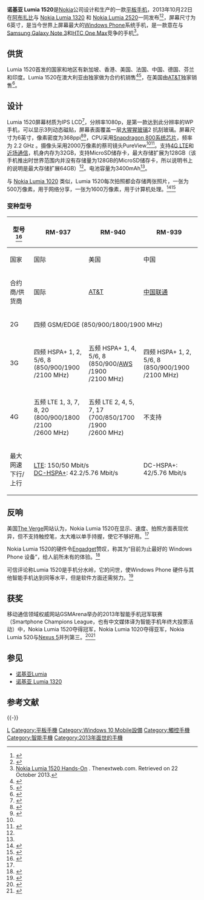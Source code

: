 {{NoteTA|G1=IT}}
{{Infobox Mobile
| name            = 诺基亚 Lumia 1520 
| image2           =
| imagesize       =250 
| caption         = 
| slogan          = 你有什麼精彩的故事？<br />''What's your story?''
| manufacturer    = [[Nokia|Nokia]]  
| carrier         = 
| available       =  
| series          = [[诺基亚Lumia|诺基亚Lumia]]
| predecessor     = 
| successor       = 
| status          = 2013年10月22日發布
| form            = [[平板手機|平板手機]]<br/>黃、黑、白、红
| size            = 162.8x85.4x8.7（[[公釐|公釐]]）
| weight          = 209[[克|克]]
| networks        = [[GSM|GSM]]850 / 900 / 1800 / 1900MHz<br/>[[WCDMA|WCDMA]] Band I (2100) / Band II (1900) / Band V (850) / Band VIII (900)
| os              = [[Windows_Phone_8|Windows Phone 8]]
| cpu             = Qualcomm Snapdragon 800  四核 2.2 [[GHz|GHz]]
| screen          = 1920 x 1080[[像素|像素]] 6[[英寸|英寸]]
| input           = [[電容式|電容式]][[觸控螢幕|觸控螢幕]]
| interior_memory = 32GB
| memory_card     = [[MicroSD|MicroSD]]至64GB
| memory          = 2GB RAM
| connectivity    = [[WiFi|WiFi]] 802.11 a/b/g/n/ac、[[双频|双频]]、[[热点_(Wi-Fi)|WiFi热点]]<br>[[近场通讯|NFC]]<br />[[蓝牙|蓝牙]]4.0<br/ >[[MicroUSB|MicroUSB]]
| battery         = BV-4BW  3.8V 3400 [[mAh|mAh]]<br />最長待機時間29天（3G）<br />最長2G通話時間19小時<br />最長3G通話時間22小時<br />音樂最長播放時間130小時<br />支援Qi無線充電
| camera          = 2070 萬畫素<br/>PureView超采样成像<br />高分辨率 2 倍变焦<br/>相機焦距26[[公釐|公釐]]、[[光圈|光圈]]f/2.4<br />1/2.5英寸CMOS<br />1080p錄影<br />（[[HD|HD]] 1920x1080畫素/30 fps)
| 2nd_camera      = 照相最大解析度VGA<br/>相機最小對焦範圍<br/>VGA畫素錄影<br />120 萬像素廣角前置鏡頭
| ringtone        = 
| music           = [[杜比|杜比]]耳機<br />多麥克風噪音消除技術<br/>高動態單音音效<br />[[DRM|DRM]]<br/>支援編碼：MP3、AMR-WB、AMR-NB、WMA 10 Pro、WMA 9、AAC LC、AAC+/HEAAC、eAAC+/HEAACv2<br/>支援播放格式：ASF、WAV、MP4、AAC、AMR、MP3、M4A、WMA、3GP、3G2
|image = Nokia Lumia 1520.jpg|logo = Microsoft Lumia logo.svg|logosize = 130|related = [[诺基亚Lumia_1320|诺基亚Lumia 1320]]<br />[[诺基亚Lumia_Icon|诺基亚Lumia Icon]]<br />[[诺基亚Lumia_930|诺基亚Lumia 930]]}}

'''诺基亚 Lumia 1520'''是[[Nokia|Nokia]]公司设计和生产的一款[[平板手机|平板手机]]，2013年10月22日在[[阿布扎比|阿布扎比]]与 [[Nokia_Lumia_1320|Nokia Lumia 1320]] 和 [[Nokia_Lumia_2520|Nokia Lumia 2520]]一同发布<ref>{{Cite news |author=Griffith, Chris |url=http://www.theaustralian.com.au/technology/nokia-announces-its-first-tablet-the-lumia-2520-and-two-6-inch-phablets/story-e6frgakx-1226744848012 |title=Nokia announces its first tablet, the Lumia 2520, and two 6-inch 'phablets' |newspaper=The Australian |date=22 October 2013 |accessdate=25 October 2013 |archive-date=2014-03-07 |archive-url=https://web.archive.org/web/20140307235610/http://www.theaustralian.com.au/technology/nokia-announces-its-first-tablet-the-lumia-2520-and-two-6-inch-phablets/story-e6frgakx-1226744848012 |dead-url=no }}</ref><ref>{{Cite web |author=Stroh, Michael |url=http://blogs.windows.com/windows_phone/b/windowsphone/archive/2013/10/22/nokia-unveils-their-first-6-inch-windows-phones-and-a-new-windows-tablet-plus-here-comes-instagram.aspx |title=Nokia goes big, introduces the Lumia 1520 and 1320 with 6-inch HD screens. Plus: Instagram is coming! |work=Windows Blogs |date=22 October 2013 |accessdate=26 October 2013 |archive-date=2013-10-29 |archive-url=https://web.archive.org/web/20131029190914/http://blogs.windows.com/windows_phone/b/windowsphone/archive/2013/10/22/nokia-unveils-their-first-6-inch-windows-phones-and-a-new-windows-tablet-plus-here-comes-instagram.aspx |dead-url=no }}</ref>，屏幕尺寸为6英寸，是当今世界上屏幕最大的[[Windows_Phone|Windows Phone]]系统手机，是一款意在与[[Samsung_Galaxy_Note_3|Samsung Galaxy Note 3]]和[[HTC_One_Max|HTC One Max]]竞争的手机<ref name=NextWeb>[http://thenextweb.com/gadgets/2013/10/22/official-nokia-lumia-1520/ Nokia Lumia 1520 Hands-On] {{Wayback|url=http://thenextweb.com/gadgets/2013/10/22/official-nokia-lumia-1520/ |date=20140101091759 }}. Thenextweb.com. Retrieved on 22 October 2013.</ref>。

== 供货 ==
Lumia 1520首发的国家和地区有新加坡、香港、美国、法国、中国、德国、芬兰和印度。Lumia 1520在澳大利亚由{{link-en|哈维诺曼|Harvey Norman}}独家做为合约机销售<ref>{{Cite web  |author=Harvey Norman AU  |url=http://www.harveynorman.com.au/homepage/nokia-lumia-1520-windows-8-phone.html  |title=Lumia 1520 Availabe  |deadurl=yes  |archiveurl=https://web.archive.org/web/20131219112718/http://www.harveynorman.com.au/homepage/nokia-lumia-1520-windows-8-phone.html  |archivedate=2013-12-19  |access-date=2014-01-11  }}</ref><ref>{{Cite web |author=Nermin Bajric |url=http://www.arnnet.com.au/article/532847/harvey_norman_sell_nokia_lumia_1520_telcos_miss/ |title=Harvey Norman to sell Nokia Lumia 1520 as telcos miss out |work=ARN |date=26 November 2013 |accessdate=14 January 2014 |archive-date=2013-12-04 |archive-url=https://web.archive.org/web/20131204201612/http://www.arnnet.com.au/article/532847/harvey_norman_sell_nokia_lumia_1520_telcos_miss/ |dead-url=no }}</ref>，在美国由[[AT&T|AT&T]]独家销售<ref>{{Cite web |author=Byford, Sam |url=http://www.theverge.com/2013/10/22/4865368/att-to-carry-nokia-lumia-1520-and-2520 |title=AT&T is the exclusive carrier for Nokia's Lumia 1520, will also sell Lumia 2520 tablet |work=The Verge |date=22 October 2013 |accessdate=26 October 2013 |archive-date=2014-01-06 |archive-url=https://web.archive.org/web/20140106200811/http://www.theverge.com/2013/10/22/4865368/att-to-carry-nokia-lumia-1520-and-2520 |dead-url=no }}</ref>。

==设计==
Lumia 1520屏幕材质为IPS LCD<ref>{{cite web|title=Detailed specifications for the Nokia Lumia 1520|url=http://www.nokia.com/us-en/phones/phone/lumia1520/specifications/|publisher=Nokia|accessdate=31 October 2013|deadurl=yes|archiveurl=https://web.archive.org/web/20131030000831/http://www.nokia.com/us-en/phones/phone/lumia1520/specifications/|archivedate=2013年10月30日}}</ref>，分辨率1080p，是第一款达到此分辨率的WP手机，可以显示3列动态磁贴，屏幕表面覆盖一层[[大猩猩玻璃|大猩猩玻璃]]2 抗刮玻璃。屏幕尺寸为6英寸，像素密度为368ppi<ref name=Engadget>{{Cite web |author=Smith, Mat |url=http://www.engadget.com/2013/10/22/nokia-lumia-1520/ |title=Nokia Lumia 1520: Windows Phone with 6-inch 1080p display and 20MP camera for $750 |work=Engadget |date=22 October 2013 |accessdate=26 October 2013 |archiveurl=https://web.archive.org/web/20131022072912/http://www.engadget.com/2013/10/22/nokia-lumia-1520/ |archivedate=2013-10-22 |deadurl=yes }}</ref><ref>{{Cite web |author=Ghos, Shona |url=http://www.pcpro.co.uk/news/384874/nokia-lumia-2520-tablet-arrives-ahead-of-new-ipad |title=Nokia Lumia 2520 tablet arrives ahead of new iPad |work=PC Pro |date=22 October 2013 |accessdate=26 October 2013 |archive-url=https://web.archive.org/web/20131226032936/http://www.pcpro.co.uk/news/384874/nokia-lumia-2520-tablet-arrives-ahead-of-new-ipad |archive-date=2013-12-26 |dead-url=yes }}</ref>，CPU采用[[骁龙|Snapdragon 800]][[系统芯片|系统芯片]]，频率为 2.2 GHz 。摄像头采用2000万像素的蔡司镜头PureView<ref name=NextWeb/><ref name=FirstTheVerge>{{Cite web|author=Seifert, Dan|url=http://www.theverge.com/2013/10/22/4865276/nokia-world-2013-lumia-phone-announcements|title=Nokia introduces the Lumia 1520, its largest Windows Phone yet|work=The Verge|date=22 October 2013|accessdate=22 October 2013|archiveurl=https://web.archive.org/web/20131022121037/http://www.theverge.com/2013/10/22/4865276/nokia-world-2013-lumia-phone-announcements|archivedate=2013-10-22|deadurl=yes}}</ref>。支持[[4G_LTE|4G LTE]]和[[近场通信|近场通信]]，机身内存为32GB，支持MicroSD储存卡，最大存储扩展为128GB（该手机推出时世界范围内并没有存储量为128GB的MicroSD储存卡，所以说明书上的说明是最大存储扩展64GB）<ref name=Engadget/>。电池容量为3400mAh<ref name=Engadget/>。

与 [[Nokia_Lumia_1020|Nokia Lumia 1020]] 类似，Lumia 1520每次拍照都会存储两张照片，一张为500万像素，用于网络分享，一张为1600万像素，用于计算机处理。<ref name=TheVerge>{{Cite web |author=Warren, Tom |url=http://www.theverge.com/2013/10/22/4862948/nokia-lumia-1520-hands-on-photos-video |title=Nokia Lumia 1520: a first look at a 6-inch giant Windows Phone |work=The Verge |date=22 October 2013 |accessdate=26 October 2013 |archive-date=2014-01-11 |archive-url=https://web.archive.org/web/20140111044530/http://www.theverge.com/2013/10/22/4862948/nokia-lumia-1520-hands-on-photos-video |dead-url=no }}</ref><ref>{{cite web|author=搜狐数码|title=Lumia 1520外媒评测|url=http://digi.it.sohu.com/20131120/n390419810.shtml|publisher=搜狐网|accessdate=2014-01-12|archive-date=2014-01-12|archive-url=https://web.archive.org/web/20140112043621/http://digi.it.sohu.com/20131120/n390419810.shtml|dead-url=no}}</ref>

===变种型号===
{| class="wikitable" style="text-align: center;"

! 型号 <ref>{{cite web |url=http://developer.nokia.com/Devices/Device_specifications/Lumia_1520/ |title=Device details Nokia Lumia 1520 |publisher=Nokia Developers |date=22 October 2013 |accessdate=26 October 2013 |deadurl=yes |archiveurl=https://web.archive.org/web/20131025195045/http://developer.nokia.com/Devices/Device_specifications/Lumia_1520/ |archivedate=2013年10月25日 }}</ref> 
! RM-937
! RM-940
! RM-939
|-
! style="font-weight:normal;" | 国家
| 国际
| 美国
| 中国
|-
! style="font-weight:normal;" | 合约商/​供货商
| 国际
| [[AT&T|AT&T]]
| [[中国联通|中国联通]]
|-
! style="font-weight:normal;" | 2G
| colspan="3" | 四频 GSM/EDGE (850/900/1800/1900 MHz)
|-
! style="font-weight:normal;" | 3G
| 四频 HSPA+ {{nowrap begin}}1, 2, 5/6, 8{{nowrap end}}<br>(850​/900​/1900​/2100 MHz)
| 五频 HSPA+ {{nowrap begin}}1, 4, 5/6, 8{{nowrap end}}<br>(850​/900​/[[Advanced_Wireless_Services|AWS]]​/1900​​/2100 MHz)
 | 四频 HSPA+ {{nowrap begin}}1, 2, 5/6, 8{{nowrap end}}<br>(850​/900​/1900​/2100 MHz)
|-
! style="font-weight:normal;" | 4G
| 五频 LTE {{nowrap begin}}1, 3, 7, 8, 20{{nowrap end}}<br>(800​/900​/1800​/2100​/2600 MHz)
| 五频 LTE {{nowrap begin}}2, 4, 5, 7, 17{{nowrap end}}<br>(700​/850​/1700​/1900​/2600 MHz)
| 不支持
|-
! style="font-weight:normal;" | 最大网速 下行/​上行
| colspan="2" |[[长期演进技术|LTE]]: 150/50 Mbit/s<br />[[演进式HSPA|DC-HSPA+]]: 42.2/5.76 Mbit/s
| DC-HSPA+: 42/5.76 Mbit/s
|}

==反响==
美国[[The_Verge|The Verge]]网站认为，Nokia Lumia 1520在显示、速度、拍照方面表现优异，但不支持触控笔，太大难以单手持握，使它不够好用。<ref name=TheVerge />

Nokia Lumia 1520的硬件令[[Engadget|Engadget]]赞叹，称其为“目前为止最好的 Windows Phone 设备”，给人前所未有的体验。<ref>{{cite web|author=BRAD MOLEN|title=Nokia Lumia 1520 review: the best Windows Phone device yet|url=http://www.engadget.com/2013/11/18/nokia-lumia-1520-review/|publisher=Engadget|accessdate=2014-01-13|archive-date=2014-01-12|archive-url=https://web.archive.org/web/20140112131627/http://www.engadget.com/2013/11/18/nokia-lumia-1520-review/|dead-url=no}}</ref> 

可信评论称Lumia 1520是手机分水岭，它的问世，使Windows Phone 硬件与其他智能手机达到同等水平，但是软件方面还需努力。<ref>{{Cite web |url=http://www.trustedreviews.com/nokia-lumia-1520_Mobile-Phone_review_battery-life-and-verdict_Page-5 |title=Nokia Lumia 1520: Battery Life and Verdict |accessdate=2014-01-13 |archive-date=2014-01-01 |archive-url=https://web.archive.org/web/20140101101435/http://www.trustedreviews.com/nokia-lumia-1520_Mobile-Phone_review_battery-life-and-verdict_Page-5 |dead-url=no }}</ref>
==获奖==
移动通信领域权威网站GSMArena举办的2013年智能手机冠军联赛（Smartphone Champions League，也有中文媒体译为智能手机年终大投票活动）中，Nokia Lumia 1520夺得冠军，Nokia Lumia 1020夺得亚军，Nokia Lumia 520与[[Nexus_5|Nexus 5]]并列第三。<ref>{{Cite web |url=http://blog.gsmarena.com/smartphone-champions-league-the-winner/ |title=Smartphone Champions League: GSM Arena 2013 |accessdate=2014-01-13 |archive-date=2014-02-16 |archive-url=https://web.archive.org/web/20140216011155/http://blog.gsmarena.com/smartphone-champions-league-the-winner/ |dead-url=no }}</ref><ref>{{cite web|title=GSMArena智机赛结果：诺基亚Lumia 1520夺冠|url=http://www.dospy.com/news/fresh/nokia/2014-01-07/29554.html|publisher=dospy智能手机网|accessdate=2014-01-13|archive-date=2014-01-10|archive-url=https://web.archive.org/web/20140110154940/http://www.dospy.com/news/fresh/nokia/2014-01-07/29554.html|dead-url=no}}</ref>
<!-- ==参见==
*[[Nokia_Lumia|Nokia Lumia]]
*[[Nokia_Lumia_510|Nokia Lumia 510]]
*[[Nokia_Lumia_520|Nokia Lumia 520]]
*[[Nokia_Lumia_610|Nokia Lumia 610]]
*[[Nokia_Lumia_620|Nokia Lumia 620]]
*[[Nokia_Lumia_625|Nokia Lumia 625]]
*[[Nokia_Lumia_710|Nokia Lumia 710]]
*[[Nokia_Lumia_720|Nokia Lumia 720]]
*[[Nokia_Lumia_800|Nokia Lumia 800]]
*[[Nokia_Lumia_820|Nokia Lumia 820]]
*[[Nokia_Lumia_900|Nokia Lumia 900]]
*[[Nokia_Lumia_920|Nokia Lumia 920]]
*[[Nokia_Lumia_925|Nokia Lumia 925]]
*[[Nokia_Lumia_1020|Nokia Lumia 1020]]
*[[Nokia_Lumia_1320|Nokia Lumia 1320]] -->
== 参见 ==
* [[诺基亚Lumia|诺基亚Lumia]]
* [[诺基亚_Lumia_1320|诺基亚 Lumia 1320]]

== 参考文献 ==
{{Reflist|2}}

{{-}}
{{Microsoft Lumia}}
{{Windows Phone Devices}}
{{Nokia phones}}

[[Category:諾基亞手機|L]]
[[Category:平板手機|Category:平板手機]]
[[Category:Windows_10_Mobile設備|Category:Windows 10 Mobile設備]]
[[Category:觸控手機|Category:觸控手機]]
[[Category:智能手機|Category:智能手機]]
[[Category:2013年面世的手機|Category:2013年面世的手機]]